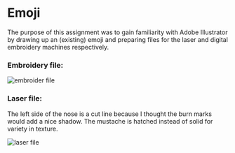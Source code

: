 # Emoji

The purpose of this assignment was to gain familiarity with Adobe Illustrator by drawing up an (existing) emoji and preparing files for the laser and digital embroidery machines respectively.

### Embroidery file:

![embroider file](https://cdn.glitch.global/e9a14532-952f-41d5-a8f2-de28e52b377a/Screenshot%202024-09-05%20at%2022.18.44.png?v=1725589137229)

### Laser file:

The left side of the nose is a cut line because I thought the burn marks would add a nice shadow. The mustache is hatched instead of solid for variety in texture.

![laser file](https://cdn.glitch.global/e9a14532-952f-41d5-a8f2-de28e52b377a/Screenshot%202024-09-05%20at%2022.18.37.png?v=1725589140019)
